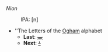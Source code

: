 ''Nion''
:IPA: [n]

* ''The Letters of the [[Ogham]] alphabet
** '''Last''': [[ᚄ]]
** '''Next''': [[ᚆ]]